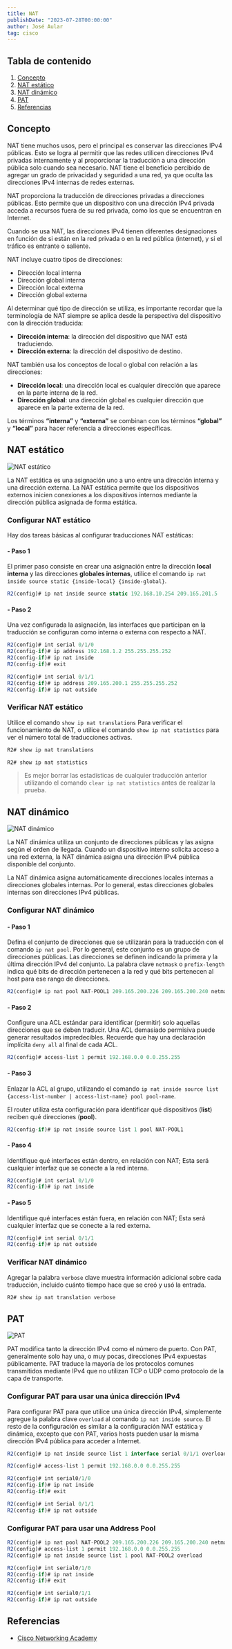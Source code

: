 ```yaml
---
title: NAT
publishDate: "2023-07-28T00:00:00"
author: José Aular
tag: cisco
---
```



## Tabla de contenido

1.  [Concepto](/blog/nat#concepto)
2.  [NAT estático](/blog/nat#nat-estático)
3.  [NAT dinámico](/blog/nat#nat-dinámico)
4.  [PAT](/blog/nat#pat)
5.  [Referencias](/blog/nat#referencias)

## Concepto

NAT tiene muchos usos, pero el principal es conservar las direcciones IPv4 públicas. Esto se logra al permitir que las redes utilicen direcciones IPv4 privadas internamente y al proporcionar la traducción a una dirección pública solo cuando sea necesario. NAT tiene el beneficio percibido de agregar un grado de privacidad y seguridad a una red, ya que oculta las direcciones IPv4 internas de redes externas.

NAT proporciona la traducción de direcciones privadas a direcciones públicas. Esto permite que un dispositivo con una dirección IPv4 privada acceda a recursos fuera de su red privada, como los que se encuentran en Internet.

Cuando se usa NAT, las direcciones IPv4 tienen diferentes designaciones en función de si están en la red privada o en la red pública (internet), y si el tráfico es entrante o saliente.

NAT incluye cuatro tipos de direcciones:

- Dirección local interna
- Dirección global interna
- Dirección local externa
- Dirección global externa

Al determinar qué tipo de dirección se utiliza, es importante recordar que la terminología de NAT siempre se aplica desde la perspectiva del dispositivo con la dirección traducida:

- **Dirección interna**: la dirección del dispositivo que NAT está traduciendo.
- **Dirección externa**: la dirección del dispositivo de destino.

NAT también usa los conceptos de local o global con relación a las direcciones:

- **Dirección local**: una dirección local es cualquier dirección que aparece en la parte interna de la red.
- **Dirección global**: una dirección global es cualquier dirección que aparece en la parte externa de la red.

Los términos **“interna”** y **“externa”** se combinan con los términos **“global”** y **“local”** para hacer referencia a direcciones específicas.

## NAT estático

![NAT estático](https://res.cloudinary.com/jaular/image/upload/v1690548582/blog/nat/nat-estatico_ypucup.png "NAT estático")

La NAT estática es una asignación uno a uno entre una dirección interna y una dirección externa. La NAT estática permite que los dispositivos externos inicien conexiones a los dispositivos internos mediante la dirección pública asignada de forma estática.

### Configurar NAT estático

Hay dos tareas básicas al configurar traducciones NAT estáticas:

#### - Paso 1

El primer paso consiste en crear una asignación entre la dirección **local interna** y las direcciones **globales internas**, utilice el comando `ip nat inside source static {inside-local} {inside-global}`.

```js title="R2"
R2(config)# ip nat inside source static 192.168.10.254 209.165.201.5
```

#### - Paso 2

Una vez configurada la asignación, las interfaces que participan en la traducción se configuran como interna o externa con respecto a NAT.

```js title="R2" {3,8}
R2(config)# int serial 0/1/0
R2(config-if)# ip address 192.168.1.2 255.255.255.252
R2(config-if)# ip nat inside
R2(config-if)# exit

R2(config)# int serial 0/1/1
R2(config-if)# ip address 209.165.200.1 255.255.255.252
R2(config-if)# ip nat outside
```

### Verificar NAT estático

Utilice el comando `show ip nat translations` Para verificar el funcionamiento de NAT, o utilice el comando `show ip nat statistics` para ver el número total de traducciones activas.

```js title="R2"
R2# show ip nat translations
```

```js title="R2"
R2# show ip nat statistics
```

> Es mejor borrar las estadísticas de cualquier traducción anterior utilizando el comando `clear ip nat statistics` antes de realizar la prueba.

## NAT dinámico

![NAT dinámico](https://res.cloudinary.com/jaular/image/upload/v1690550732/blog/nat/nat-dinamico_jqzdsp.png "NAT dinámico")

La NAT dinámica utiliza un conjunto de direcciones públicas y las asigna según el orden de llegada. Cuando un dispositivo interno solicita acceso a una red externa, la NAT dinámica asigna una dirección IPv4 pública disponible del conjunto.

La NAT dinámica asigna automáticamente direcciones locales internas a direcciones globales internas. Por lo general, estas direcciones globales internas son direcciones IPv4 públicas.

### Configurar NAT dinámico

#### - Paso 1

Defina el conjunto de direcciones que se utilizarán para la traducción con el comando `ip nat pool`. Por lo general, este conjunto es un grupo de direcciones públicas. Las direcciones se definen indicando la primera y la última dirección IPv4 del conjunto. La palabra clave `netmask` o `prefix-length` indica qué bits de dirección pertenecen a la red y qué bits pertenecen al host para ese rango de direcciones.

```js title="R2"
R2(config)# ip nat pool NAT-POOL1 209.165.200.226 209.165.200.240 netmask 255.255.255.224
```

#### - Paso 2

Configure una ACL estándar para identificar (permitir) solo aquellas direcciones que se deben traducir. Una ACL demasiado permisiva puede generar resultados impredecibles. Recuerde que hay una declaración implícita `deny all` al final de cada ACL.

```js title="R2"
R2(config)# access-list 1 permit 192.168.0.0 0.0.255.255
```

#### - Paso 3

Enlazar la ACL al grupo, utilizando el comando `ip nat inside source list {access-list-number | access-list-name} pool pool-name`.

El router utiliza esta configuración para identificar qué dispositivos (**list**) reciben qué direcciones (**pool**).

```js title="R2"
R2(config-if)# ip nat inside source list 1 pool NAT-POOL1
```

#### - Paso 4

Identifique qué interfaces están dentro, en relación con NAT; Esta será cualquier interfaz que se conecte a la red interna.

```js title="R2"
R2(config)# int serial 0/1/0
R2(config-if)# ip nat inside
```

#### - Paso 5

Identifique qué interfaces están fuera, en relación con NAT; Esta será cualquier interfaz que se conecte a la red externa.

```js title="R2"
R2(config)# int serial 0/1/1
R2(config-if)# ip nat outside
```

### Verificar NAT dinámico

Agregar la palabra `verbose` clave muestra información adicional sobre cada traducción, incluido cuánto tiempo hace que se creó y usó la entrada.

```js title="R2"
R2# show ip nat translation verbose
```

## PAT

![PAT](https://res.cloudinary.com/jaular/image/upload/v1690554652/blog/nat/pat_e7jfmg.png "PAT")

PAT modifica tanto la dirección IPv4 como el número de puerto. Con PAT, generalmente solo hay una, o muy pocas, direcciones IPv4 expuestas públicamente. PAT traduce la mayoría de los protocolos comunes transmitidos mediante IPv4 que no utilizan TCP o UDP como protocolo de la capa de transporte.

### Configurar PAT para usar una única dirección IPv4

Para configurar PAT para que utilice una única dirección IPv4, simplemente agregue la palabra clave `overload` al comando `ip nat inside source`. El resto de la configuración es similar a la configuración NAT estática y dinámica, excepto que con PAT, varios hosts pueden usar la misma dirección IPv4 pública para acceder a Internet.

```js title="R2"
R2(config)# ip nat inside source list 1 interface serial 0/1/1 overload
```

```js title="R2"
R2(config)# access-list 1 permit 192.168.0.0 0.0.255.255

R2(config)# int serial0/1/0
R2(config-if)# ip nat inside
R2(config-if)# exit

R2(config)# int Serial 0/1/1
R2(config-if)# ip nat outside
```

### Configurar PAT para usar una Address Pool

```js title="R2"
R2(config)# ip nat pool NAT-POOL2 209.165.200.226 209.165.200.240 netmask 255.255.255.224
R2(config)# access-list 1 permit 192.168.0.0 0.0.255.255
R2(config)# ip nat inside source list 1 pool NAT-POOL2 overload

R2(config)# int serial0/1/0
R2(config-if)# ip nat inside
R2(config-if)# exit

R2(config)# int serial0/1/1
R2(config-if)# ip nat outside
```

## Referencias

- [Cisco Networking Academy](https://www.netacad.com/)
